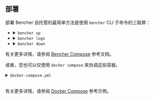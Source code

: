 
## 部署

部署 Bencher 自托管的最简单方法是使用 `bencher` CLI 子命令的三联屏：

<ul>
  <li>
    <details>
      <summary><code>bencher up</code></summary>
      <br />
      <div class="box">
        <BencherUp />
      </div>
    </details>
  </li>
  <li>
    <details>
      <summary><code>bencher logs</code></summary>
      <br />
      <div class="box">
        <BencherLogs />
      </div>
    </details>
  </li>
  <li>
    <details>
      <summary><code>bencher down</code></summary>
      <br />
      <div class="box">
        <BencherDown />
      </div>
    </details>
  </li>
</ul>

有关更多详情，请参阅 [Bencher Compose][bencher compose] 参考文档。

[bencher compose]: /zh/docs/reference/bencher-compose/

或者，您也可以仅使用 `docker compose` 来协调这些容器。

<details>
  <summary><code>docker-compose.yml</code></summary>
  <br />
  <div class="box">
    <DockerCompose />
  </div>
</details>

<br />

有关更多详情，请参阅 [Docker Compose][docker compose] 参考示例。

[docker compose]: /zh/docs/reference/bencher-compose/#docker-compose
